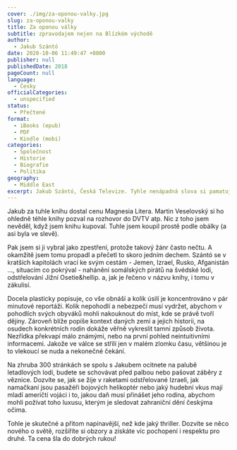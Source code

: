 ```yaml
---
cover: ./img/za-oponou-valky.jpg
slug: za-oponou-valky
title: Za oponou války
subtitle: zpravodajem nejen na Blízkém východě
author:
  - Jakub Szántó
date: 2020-10-06 11:49:47 +0800
publisher: null
publishedDate: 2018
pageCount: null
language:
  - Česky
officialCategories:
  - unspecified
status:
  - Přečtené
format:
  - iBooks (epub)
  - PDF
  - Kindle (mobi)
categories:
  - Společnost
  - Historie
  - Biografie
  - Politika
geography:
  - Middle East
excerpt: Jakub Szántó, Česká Televize. Tyhle nenápadná slova si pamatuju, končívaly tím krátké reportáže, které si už nepamatuju. Až teď s touhle knihou jsem dostal příležitost docenit, jak cenné tyto reportáže jsou.
---
```


Jakub za tuhle knihu dostal cenu Magnesia Litera. Martin Veselovský si ho ohledně téhle knihy pozval na rozhovor do DVTV atp. Nic z toho jsem nevěděl, když jsem knihu kupoval. Tuhle jsem koupil prostě podle obálky (a asi byla ve slevě).

Pak jsem si ji vybral jako zpestření, protože takový žánr často nečtu. A okamžitě jsem tomu propadl a přečetl to skoro jedním dechem. Szántó se v kratších kapitolách vrací ke svým cestám - Jemen, Izrael, Rusko, Afganistán &hellip;, situacím co pokrýval - nahánění somálských pirátů na švédské lodi, odstřelování Jižní Osetie&hellip. a, jak je řečeno v názvu knihy, i tomu v zákulisí.

Docela plasticky popisuje, co vše obnáší a kolik úsilí je koncentrováno v pár minutové reportáži. Kolik nepohodlí a nebezpečí musí vydržet, abychom v pohodlích svých obyváků mohli nakouknout do míst, kde se právě tvoří dějiny. Zároveň blíže popíše kontext daných zemí a jejich historii, na osudech konkrétních rodin dokáže věřně vykreslit tamní způsob života. Nezřídka překvapí málo známými, nebo na první pohled neintuitivními informacemi. Jakože ve válce se střílí jen v malém zlomku času, většinou je to vlekoucí se nuda a nekonečné čekání.

Na zhruba 300 stránkách se spolu s Jakubem ocitnete na palubě letadlových lodí, budete se schovávat před palbou nebo pašovat záběry z věznice. Dozvíte se, jak se žije v raketami odstřelované Izraeli, jak namačkaní jsou pasažéři bojových helikoptér nebo jaký hudební vkus mají mladí američtí vojáci i to, jakou daň musí přinášet jeho rodina, abychom mohli požívat toho luxusu, kterým je sledovat zahraniční dění českýma očima.

Tohle je skutečné a přitom napínavější, než kde jaký thriller. Dozvíte se něco nového o světě, rozšíříte si obzory a získáte víc pochopení i respektu pro druhé. Ta cena šla do dobrých rukou!
